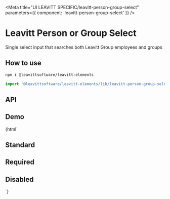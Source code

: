 

<Meta title="UI LEAVITT SPECIFIC/leavitt-person-group-select" parameters={{ component: 'leavitt-person-group-select' }} />

# Leavitt Person or Group Select

Single select input that searches both Leavitt Group employees and groups

## How to use

```bash
npm i @leavittsoftware/leavitt-elements
```

```js
import '@leavittsoftware/leavitt-elements/lib/leavitt-person-group-select';
```

## API

<ArgsTable of="leavitt-person-group-select" />

## Demo

<Canvas withToolbar>
  <Story name="Docs">{html` <h2 demo>Standard</h2>
    <leavitt-person-group-select apiNamespace="EducationAdmin"></leavitt-person-group-select>
    <h2 demo>Required</h2>
    <leavitt-person-group-select required apiNamespace="EducationAdmin"></leavitt-person-group-select>
    <h2 demo>Disabled</h2>
    <leavitt-person-group-select disabled></leavitt-person-group-select>`}</Story>
</Canvas>
